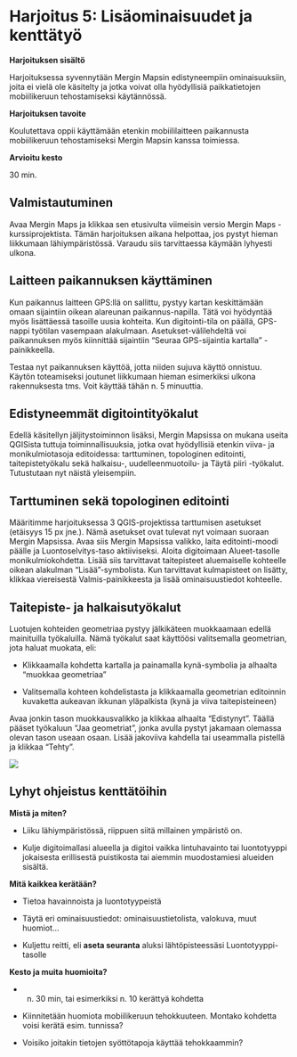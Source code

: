 # **Harjoitus 5: Lisäominaisuudet ja kenttätyö**

**Harjoituksen sisältö**

Harjoituksessa syvennytään Mergin Mapsin edistyneempiin ominaisuuksiin, joita ei vielä ole käsitelty ja jotka voivat olla hyödyllisiä paikkatietojen mobiilikeruun tehostamiseksi käytännössä.

**Harjoituksen tavoite**

Koulutettava oppii käyttämään etenkin mobiililaitteen paikannusta mobiilikeruun tehostamiseksi Mergin Mapsin kanssa toimiessa.

**Arvioitu kesto**

30 min.

## **Valmistautuminen**

Avaa Mergin Maps ja klikkaa sen etusivulta viimeisin versio Mergin Maps -kurssiprojektista. Tämän harjoituksen aikana helpottaa, jos pystyt hieman liikkumaan lähiympäristössä. Varaudu siis tarvittaessa käymään lyhyesti ulkona.

## **Laitteen paikannuksen käyttäminen**

Kun paikannus laitteen GPS:llä on sallittu, pystyy kartan keskittämään omaan sijaintiin oikean alareunan paikannus-napilla. Tätä voi hyödyntää myös lisättäessä tasoille uusia kohteita. Kun digitointi-tila on päällä, GPS-nappi työtilan vasempaan alakulmaan. Asetukset-välilehdeltä voi paikannuksen myös kiinnittää sijaintiin "Seuraa GPS-sijaintia kartalla" -painikkeella.

Testaa nyt paikannuksen käyttöä, jotta niiden sujuva käyttö onnistuu. Käytön toteamiseksi joutunet liikkumaan hieman esimerkiksi ulkona rakennuksesta tms. Voit käyttää tähän n. 5 minuuttia.

## **Edistyneemmät digitointityökalut**

Edellä käsitellyn jäljitystoiminnon lisäksi, Mergin Mapsissa on mukana useita QGISista tuttuja toiminnallisuuksia, jotka ovat hyödyllisiä etenkin viiva- ja monikulmiotasoja editoidessa: tarttuminen, topologinen editointi, taitepistetyökalu sekä halkaisu-, uudelleenmuotoilu- ja Täytä piiri -työkalut. Tutustutaan nyt näistä yleisempiin.

## **Tarttuminen sekä topologinen editointi**

Määritimme harjoituksessa 3 QGIS-projektissa tarttumisen asetukset (etäisyys 15 px jne.). Nämä asetukset ovat tulevat nyt voimaan suoraan Mergin Mapsissa. Avaa siis Mergin Mapsissa valikko, laita editointi-moodi päälle ja Luontoselvitys-taso aktiiviseksi. Aloita digitoimaan Alueet-tasolle monikulmiokohdetta. Lisää siis tarvittavat taitepisteet aluemaiselle kohteelle oikean alakulman "Lisää"-symbolista. Kun tarvittavat kulmapisteet on lisätty, klikkaa viereisestä Valmis-painikkeesta ja lisää ominaisuustiedot kohteelle.

## **Taitepiste- ja halkaisutyökalut**

Luotujen kohteiden geometriaa pystyy jälkikäteen muokkaamaan edellä mainituilla työkaluilla. Nämä työkalut saat käyttöösi valitsemalla geometrian, jota haluat muokata, eli:

-   Klikkaamalla kohdetta kartalla ja painamalla kynä-symbolia ja alhaalta "muokkaa geometriaa"

-   Valitsemalla kohteen kohdelistasta ja klikkaamalla geometrian editoinnin kuvaketta aukeavan ikkunan yläpalkista (kynä ja viiva taitepisteineen)

Avaa jonkin tason muokkausvalikko ja klikkaa alhaalta "Edistynyt". Täällä pääset työkaluun "Jaa geometriat", jonka avulla pystyt jakamaan olemassa olevan tason useaan osaan. Lisää jakoviiva kahdella tai useammalla pistellä ja klikkaa "Tehty".

![](img/harjoitus_5/image1.png)

## **Lyhyt ohjeistus kenttätöihin**

**Mistä ja miten?**

-   Liiku lähiympäristössä, riippuen siitä millainen ympäristö on.

-   Kulje digitoimallasi alueella ja digitoi vaikka lintuhavainto tai luontotyyppi jokaisesta erillisestä puistikosta tai aiemmin muodostamiesi alueiden sisältä.

**Mitä kaikkea kerätään?**

-   Tietoa havainnoista ja luontotyypeistä

-   Täytä eri ominaisuustiedot: ominaisuustietolista, valokuva, muut huomiot...

-   Kuljettu reitti, eli **aseta seuranta** aluksi lähtöpisteessäsi Luontotyyppi-tasolle

**Kesto ja muita huomioita?**

-   n. 30 min, tai esimerkiksi n. 10 kerättyä kohdetta

-   Kiinnitetään huomiota mobiilikeruun tehokkuuteen. Montako kohdetta voisi kerätä esim. tunnissa?

-   Voisiko joitakin tietojen syöttötapoja käyttää tehokkaammin?

\

